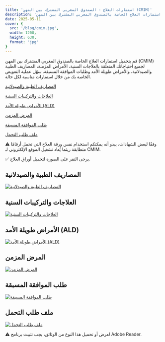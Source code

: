 ```yaml
---
title: 'استمارات العلاج - الصندوق المغربي المشترك بين المهن (CMIM)'
description: 'تحميل استمارات العلاج الخاصة بالصندوق المغربي المشترك بين المهن (CMIM)'
date: 2025-05-11
cover: {
  src: '/blog/cmim.jpg',
  width: 1200,
  height: 630,
  format: 'jpg'
}
---
```


قم بتحميل استمارات العلاج الخاصة بالصندوق المغربي المشترك بين المهن (CMIM) لجميع احتياجاتك المتعلقة بالعلاجات السنية، الأمراض المزمنة، المصاريف الطبية والصيدلانية، والأمراض طويلة الأمد وطلبات الموافقة المسبقة. سهّل عملية التعويض الخاصة بك من خلال استمارات مناسبة لكل حالة.

[المصاريف الطبية والصيدلانية](https://drive.usercontent.google.com/download?id=16w7PS8lhRxHZPFJpUY6YfZ-wAYRMg2v3&export=download)

[العلاجات والتركيبات السنية](https://drive.usercontent.google.com/download?id=1jFRz25rDqCqURri2cFCyXMHgDcjiMA3L&export=download)

[الأمراض طويلة الأمد (ALD)](https://drive.usercontent.google.com/download?id=1D3iNh9cN8i6wMTZLg_00o6UaTskBYSL-&export=download)

[المرض المزمن](https://drive.usercontent.google.com/download?id=1zYYv2oMoE-yGsiqRmKE2_UfHHa_eDCJo&export=download)

[طلب الموافقة المسبقة](https://drive.usercontent.google.com/uc?id=1hALGEdGbtSHXOp6waNrj5TAJaFCZzZQr&export=download)

[ملف طلب التحمل](https://drive.usercontent.google.com/download?id=1BJmzOR7dffRH1CBmA0huClleZEbzDPSn&export=download)

⚠️ وفقًا لبعض الشهادات، يبدو أنه يمكنكم استخدام نفس ورقة العلاج التي تحمل أرقامًا متطابقة ريثما يُعاد تشغيل الموقع الإلكتروني لـ CMIM.

✅ يرجى النقر على الصورة لتحميل أوراق العلاج.

## المصاريف الطبية والصيدلانية

[![المصاريف الطبية والصيدلانية](/blog/FMEP.webp)](https://drive.usercontent.google.com/download?id=16w7PS8lhRxHZPFJpUY6YfZ-wAYRMg2v3&export=download)

## العلاجات والتركيبات السنية

[![العلاجات والتركيبات السنية](/blog/SEPD.webp)](https://drive.usercontent.google.com/download?id=1jFRz25rDqCqURri2cFCyXMHgDcjiMA3L&export=download)

## الأمراض طويلة الأمد (ALD)

[![الأمراض طويلة الأمد (ALD)](/blog/ALD.webp)](https://drive.usercontent.google.com/download?id=1D3iNh9cN8i6wMTZLg_00o6UaTskBYSL-&export=download)

## المرض المزمن

[![المرض المزمن](/blog/MLD.webp)](https://drive.usercontent.google.com/download?id=1zYYv2oMoE-yGsiqRmKE2_UfHHa_eDCJo&export=download)

## طلب الموافقة المسبقة

[![طلب الموافقة المسبقة](/blog/DAP.webp)](https://drive.usercontent.google.com/uc?id=1hALGEdGbtSHXOp6waNrj5TAJaFCZzZQr&export=download)

## ملف طلب التحمل

[![ملف طلب التحمل](/blog/DPC.webp)](https://drive.usercontent.google.com/download?id=1BJmzOR7dffRH1CBmA0huClleZEbzDPSn&export=download)

⚠️ لعرض أو تحميل هذا النوع من الوثائق، يجب تثبيت برنامج Adobe Reader.
